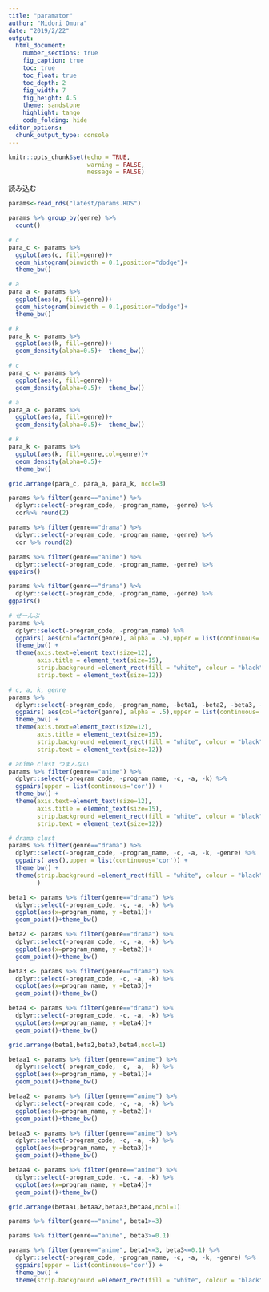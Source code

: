 ```yaml
---
title: "paramator"
author: "Midori Omura"
date: "2019/2/22"
output:
  html_document:
    number_sections: true
    fig_caption: true
    toc: true
    toc_float: true
    toc_depth: 2
    fig_width: 7
    fig_height: 4.5
    theme: sandstone 
    highlight: tango
    code_folding: hide
editor_options: 
  chunk_output_type: console
---
```


```r
knitr::opts_chunk$set(echo = TRUE, 
                      warning = FALSE,
                      message = FALSE)
```

読み込む
```r
params<-read_rds("latest/params.RDS")
```


```r
params %>% group_by(genre) %>% 
  count()

# c
para_c <- params %>%
  ggplot(aes(c, fill=genre))+
  geom_histogram(binwidth = 0.1,position="dodge")+
  theme_bw()

# a
para_a <- params %>%
  ggplot(aes(a, fill=genre))+
  geom_histogram(binwidth = 0.1,position="dodge")+
  theme_bw()

# k
para_k <- params %>%
  ggplot(aes(k, fill=genre))+
  geom_density(alpha=0.5)+  theme_bw()

# c
para_c <- params %>%
  ggplot(aes(c, fill=genre))+
  geom_density(alpha=0.5)+  theme_bw()

# a
para_a <- params %>%
  ggplot(aes(a, fill=genre))+
  geom_density(alpha=0.5)+  theme_bw()

# k
para_k <- params %>%
  ggplot(aes(k, fill=genre,col=genre))+
  geom_density(alpha=0.5)+
  theme_bw()

grid.arrange(para_c, para_a, para_k, ncol=3)

params %>% filter(genre=="anime") %>% 
  dplyr::select(-program_code, -program_name, -genre) %>%
  cor%>% round(2)

params %>% filter(genre=="drama") %>% 
  dplyr::select(-program_code, -program_name, -genre) %>%
  cor %>% round(2)

params %>% filter(genre=="anime") %>% 
  dplyr::select(-program_code, -program_name, -genre) %>%
ggpairs()

params %>% filter(genre=="drama") %>% 
  dplyr::select(-program_code, -program_name, -genre) %>%
ggpairs()
```

```r
# ぜーんぶ
params %>% 
  dplyr::select(-program_code, -program_name) %>%
  ggpairs( aes(col=factor(genre), alpha = .5),upper = list(continuous='cor')) +
  theme_bw() +
  theme(axis.text=element_text(size=12),
        axis.title = element_text(size=15),
        strip.background =element_rect(fill = "white", colour = "black"),
        strip.text = element_text(size=12))

# c, a, k, genre
params %>% 
  dplyr::select(-program_code, -program_name, -beta1, -beta2, -beta3, -beta4) %>%
  ggpairs( aes(col=factor(genre), alpha = .5),upper = list(continuous='cor')) +
  theme_bw() +
  theme(axis.text=element_text(size=12),
        axis.title = element_text(size=15),
        strip.background =element_rect(fill = "white", colour = "black"),
        strip.text = element_text(size=12))

# anime clust つまんない
params %>% filter(genre=="anime") %>% 
  dplyr::select(-program_code, -program_name, -c, -a, -k) %>%
  ggpairs(upper = list(continuous='cor')) +
  theme_bw() +
  theme(axis.text=element_text(size=12),
        axis.title = element_text(size=15),
        strip.background =element_rect(fill = "white", colour = "black"),
        strip.text = element_text(size=12))

# drama clust
params %>% filter(genre=="drama") %>% 
  dplyr::select(-program_code, -program_name, -c, -a, -k, -genre) %>%
  ggpairs( aes(),upper = list(continuous='cor')) +
  theme_bw() +
  theme(strip.background =element_rect(fill = "white", colour = "black"),
        )
```

```r
beta1 <- params %>% filter(genre=="drama") %>% 
  dplyr::select(-program_code, -c, -a, -k) %>% 
  ggplot(aes(x=program_name, y =beta1))+
  geom_point()+theme_bw()

beta2 <- params %>% filter(genre=="drama") %>% 
  dplyr::select(-program_code, -c, -a, -k) %>% 
  ggplot(aes(x=program_name, y =beta2))+
  geom_point()+theme_bw()

beta3 <- params %>% filter(genre=="drama") %>% 
  dplyr::select(-program_code, -c, -a, -k) %>% 
  ggplot(aes(x=program_name, y =beta3))+
  geom_point()+theme_bw()

beta4 <- params %>% filter(genre=="drama") %>% 
  dplyr::select(-program_code, -c, -a, -k) %>% 
  ggplot(aes(x=program_name, y =beta4))+
  geom_point()+theme_bw()

grid.arrange(beta1,beta2,beta3,beta4,ncol=1)
```

```r
betaa1 <- params %>% filter(genre=="anime") %>% 
  dplyr::select(-program_code, -c, -a, -k) %>% 
  ggplot(aes(x=program_name, y =beta1))+
  geom_point()+theme_bw()

betaa2 <- params %>% filter(genre=="anime") %>% 
  dplyr::select(-program_code, -c, -a, -k) %>% 
  ggplot(aes(x=program_name, y =beta2))+
  geom_point()+theme_bw()

betaa3 <- params %>% filter(genre=="anime") %>% 
  dplyr::select(-program_code, -c, -a, -k) %>% 
  ggplot(aes(x=program_name, y =beta3))+
  geom_point()+theme_bw()

betaa4 <- params %>% filter(genre=="anime") %>% 
  dplyr::select(-program_code, -c, -a, -k) %>% 
  ggplot(aes(x=program_name, y =beta4))+
  geom_point()+theme_bw()

grid.arrange(betaa1,betaa2,betaa3,betaa4,ncol=1)
```

```r
params %>% filter(genre=="anime", beta1>=3) 

params %>% filter(genre=="anime", beta3>=0.1)

params %>% filter(genre=="anime", beta1<=3, beta3<=0.1) %>% 
  dplyr::select(-program_code, -program_name, -c, -a, -k, -genre) %>%
  ggpairs(upper = list(continuous='cor')) +
  theme_bw() +
  theme(strip.background =element_rect(fill = "white", colour = "black"))
  

```



